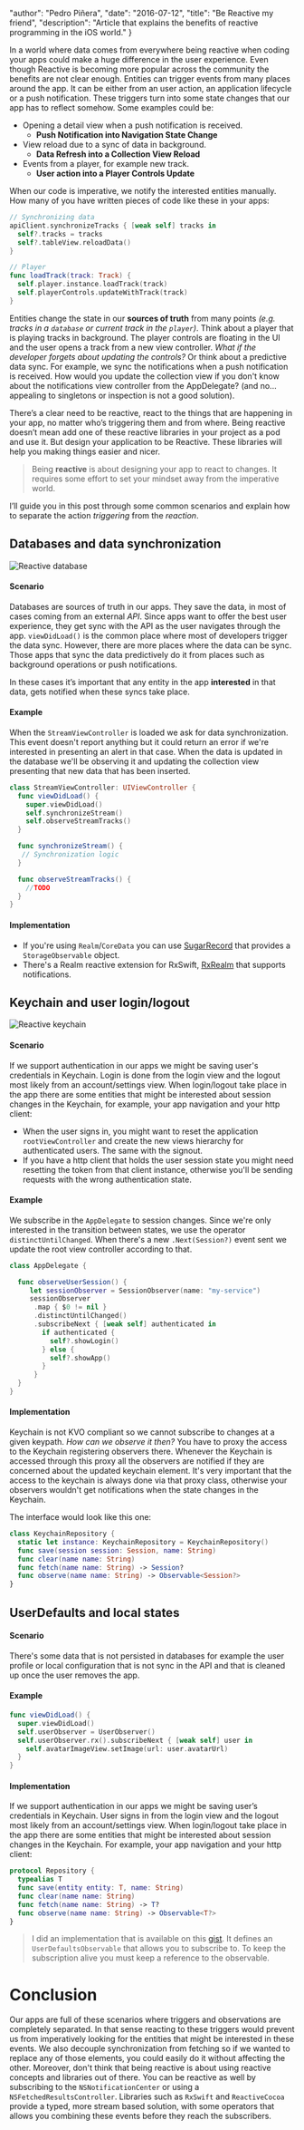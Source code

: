 
  "author": "Pedro Piñera",
  "date": "2016-07-12",
  "title": "Be Reactive my friend",
  "description": "Article that explains the benefits of reactive programming in the iOS world."
}




In a world where data comes from everywhere being reactive when coding your apps could make a huge difference in the user experience. Even though Reactive is becoming more popular across the community the benefits are not clear enough. Entities can trigger events from many places around the app. It can be either from an user action, an application lifecycle or a push notification. These triggers turn into some state changes that our app has to reflect somehow. Some examples could be:

- Opening a detail view when a push notification is received.
  - **Push Notification into Navigation State Change**
- View reload due to a sync of data in background.
  - **Data Refresh into a Collection View Reload**
- Events from a player, for example new track.
  - **User action into a Player Controls Update**

When our code is imperative, we notify the interested entities manually. How many of you have written pieces of code like these in your apps:

```swift
// Synchronizing data
apiClient.synchronizeTracks { [weak self] tracks in
  self?.tracks = tracks
  self?.tableView.reloadData()
}

// Player
func loadTrack(track: Track) {
  self.player.instance.loadTrack(track)
  self.playerControls.updateWithTrack(track)
}
```

Entities change the state in our **sources of truth** from many points _(e.g. tracks in a `database` or current track in the `player`)_. Think about a player that is playing tracks in background. The player controls are floating in the UI and the user opens a track from a new view controller. _What if the developer forgets about updating the controls?_ Or think about a predictive data sync. For example, we sync the notifications when a push notification is received. How would you update the collection view if you don't know about the notifications view controller from the AppDelegate? (and no... appealing to singletons or inspection is not a good solution).

There’s a clear need to be reactive, react to the things that are happening in your app, no matter who’s triggering them and from where. Being reactive doesn’t mean add one of these reactive libraries in your project as a pod and use it. But design your application to be Reactive. These libraries will help you making things easier and nicer.

> Being **reactive** is about designing your app to react to changes. It requires some effort to set your mindset away from the imperative world.

I’ll guide you in this post through some common scenarios and explain how to separate the action _triggering_ from the _reaction_.

## Databases and data synchronization

![Reactive database](/images/posts/reactive-database.png)

#### Scenario

Databases are sources of truth in our apps. They save the data, in most of cases coming from an external _API_. Since apps want to offer the best user experience, they get sync with the API as the user navigates through the app. `viewDidLoad()` is the common place where most of developers trigger the data sync. However, there are more places where the data can be sync. Those apps that sync the data predictively do it from places such as background operations or push notifications.

In these cases it’s important that any entity in the app **interested** in that data, gets notified when these syncs take place.

#### Example

When the `StreamViewController` is loaded we ask for data synchronization. This event doesn't report anything but it could return an error if we're interested in presenting an alert in that case. When the data is updated in the database we'll be observing it and updating the collection view presenting that new data that has been inserted.

```swift
class StreamViewController: UIViewController {
  func viewDidLoad() {
    super.viewDidLoad()
    self.synchronizeStream()
    self.observeStreamTracks()
  }

  func synchronizeStream() {
   // Synchronization logic
  }

  func observeStreamTracks() {
    //TODO
  }
}
```

#### Implementation

- If you're using `Realm`/`CoreData` you can use [SugarRecord](https://github.com/pepicrft/sugarrecord) that provides a `StorageObservable` object.
- There's a Realm reactive extension for RxSwift, [RxRealm](https://github.com/RxSwiftCommunity/RxRealm) that supports notifications.

## Keychain and user login/logout

![Reactive keychain](/images/posts/reactive-keychain.png)

#### Scenario

If we support authentication in our apps we might be saving user's credentials in Keychain. Login is done from the login view and the logout most likely from an account/settings view. When login/logout take place in the app there are some entities that might be interested about session changes in the Keychain, for example, your app navigation and your http client:

- When the user signs in, you might want to reset the application `rootViewController` and create the new views hierarchy for authenticated users. The same with the signout.
- If you have a http client that holds the user session state you might need resetting the token from that client instance, otherwise you'll be sending requests with the wrong authentication state.

#### Example

We subscribe in the `AppDelegate` to session changes. Since we're only interested in the transition between states, we use the operator `distinctUntilChanged`. When there's a new `.Next(Session?)` event sent we update the root view controller according to that.

```swift
class AppDelegate {

  func observeUserSession() {
     let sessionObserver = SessionObserver(name: "my-service")
     sessionObserver
      .map { $0 != nil }
      .distinctUntilChanged()
      .subscribeNext { [weak self] authenticated in
        if authenticated {
          self?.showLogin()
        } else {
          self?.showApp()
        }
      }
  }
}
```

#### Implementation

Keychain is not KVO compliant so we cannot subscribe to changes at a given keypath. _How can we observe it then?_ You have to proxy the access to the Keychain registering observers there. Whenever the Keychain is accessed through this proxy all the observers are notified if they are concerned about the updated keychain element.
It's very important that the access to the keychain is always done via that proxy class, otherwise your observers wouldn't get notifications when the state changes in the Keychain.

The interface would look like this one:

```swift
class KeychainRepository {
  static let instance: KeychainRepository = KeychainRepository()
  func save(session session: Session, name: String)
  func clear(name name: String)
  func fetch(name name: String) -> Session?
  func observe(name name: String) -> Observable<Session?>
}
```

## UserDefaults and local states

#### Scenario

There's some data that is not persisted in databases for example the user profile or local configuration that is not sync in the API and that is cleaned up once the user removes the app.

#### Example

```swift
func viewDidLoad() {
  super.viewDidLoad()
  self.userObserver = UserObserver()
  self.userObserver.rx().subscribeNext { [weak self] user in
    self.avatarImageView.setImage(url: user.avatarUrl)
  }
}
```

#### Implementation

If we support authentication in our apps we might be saving user’s credentials in Keychain. User signs in from the login view and the logout most likely from an account/settings view. When login/logout take place in the app there are some entities that might be interested about session changes in the Keychain. For example, your app navigation and your http client:

```swift
protocol Repository {
  typealias T
  func save(entity entity: T, name: String)
  func clear(name name: String)
  func fetch(name name: String) -> T?
  func observe(name name: String) -> Observable<T?>
}
```

> I did an implementation that is available on this [gist](https://gist.github.com/pepicrft/ba7a1b459634ebf29de0772272b8460b). It defines an `UserDefaultsObservable` that allows you to subscribe to. To keep the subscription alive you must keep a reference to the observable.

# Conclusion

Our apps are full of these scenarios where triggers and observations are completely separated. In that sense reacting to these triggers would prevent us from imperatively looking for the entities that might be interested in these events. We also decouple synchronization from fetching so if we wanted to replace any of those elements, you could easily do it without affecting the other. Moreover, don't think that being reactive is about using reactive concepts and libraries out of there. You can be reactive as well by subscribing to the `NSNotificationCenter` or using a `NSFetchedResultsController`. Libraries such as `RxSwift` and `ReactiveCocoa` provide a typed, more stream based solution, with some operators that allows you combining these events before they reach the subscribers.

